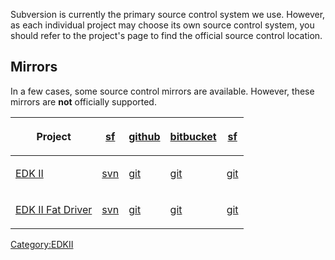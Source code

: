 [[Category:EDKII]]

Subversion is currently the primary source control system we use.  However, as each individual project may choose its own source control system, you should refer to the project's page to find the official source control location.

==Mirrors==

In a few cases, some source control mirrors are available.  However, these mirrors are '''not''' officially supported.

{| class="wikitable"
! Project || [http://sourceforge.net sf] || [https://github.com github] || [https://bitbucket.org bitbucket] || [http://sourceforge.net sf]
|-
| [[EDK2|EDK II]]
| [https://svn.code.sf.net/p/edk2/code svn]
| [https://github.com/tianocore/edk2 git]
| [https://bitbucket.org/tianocore/edk2 git]
| [https://sourceforge.net/p/tianocore/edk2 git]
|-
| [[edk2-fat-driver|EDK II Fat Driver]]
| [https://svn.code.sf.net/p/edk2-fatdriver2/code svn]
| [https://github.com/tianocore/edk2-FatPkg git]
| [https://bitbucket.org/tianocore/edk2-fatpkg git]
| [https://sourceforge.net/p/tianocore/edk2-FatPkg git]
|}